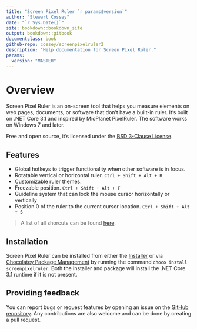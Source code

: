 ```yaml
---
title: "Screen Pixel Ruler `r params$version`"
author: "Stewart Cossey"
date: "`r Sys.Date()`"
site: bookdown::bookdown_site
output: bookdown::gitbook
documentclass: book
github-repo: cossey/screenpixelruler2
description: "Help documentation for Screen Pixel Ruler."
params:
  version: "MASTER"
---
```


# Overview

Screen Pixel Ruler is an on-screen tool that helps you measure elements on web pages, documents, or software that don't have a built-in ruler.
It's built on .NET Core 3.1 and inspired by MioPlanet PixelRuler.
The software works on Windows 7 and later.

Free and open source, it's licensed under the [BSD 3-Clause License](https://opensource.org/licenses/BSD-3-Clause).

## Features

* Global hotkeys to trigger functionality when other software is in focus.
* Rotatable vertical or horizontal ruler. `Ctrl + Shift + Alt + R`
* Customizable ruler themes.
* Freezable position. `Ctrl + Shift + Alt + F`
* Guideline system that can lock the mouse cursor horizontally or vertically
* Position 0 of the ruler to the current cursor location. `Ctrl + Shift + Alt + S`

> A list of all shorcuts can be found [here](\#keyboard).

## Installation

Screen Pixel Ruler can be installed from either the [Installer](https://github.com/Cossey/ScreenPixelRuler2/releases) or via [Chocolatey Package Management](https://chocolatey.org) by running the command `choco install screenpixelruler`.
Both the installer and package will install the .NET Core 3.1 runtime if it is not present.

## Providing feedback

You can report bugs or request features by opening an issue on the [GitHub repository](https://github.com/Cossey/ScreenPixelRuler2).
Any contributions are also welcome and can be done by creating a pull request.